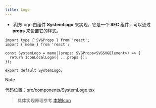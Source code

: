 ```yaml
---
title: Logo
---
```



- 系统Logo 由组件 **SystemLogo** 来实现，它是一个 **SFC** 组件，可以通过 **props** 来设置它的样式。

```tsx copy
import type { SVGProps } from 'react';
import { memo } from 'react';

const SystemLogo = memo((props: SVGProps<SVGSVGElement>) => {
  return IconLocalLogo({ ...props });
});

export default SystemLogo;
```

> [!NOTE]
>
> 代码位置：src/components/SystemLogo.tsx

> 具体实现原理参考 [本地Icon](/zh/guide/icon/intro)

